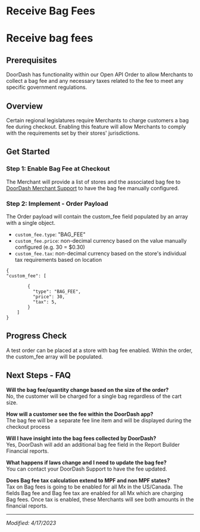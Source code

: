 # Receive Bag Fees

# Receive bag fees

## Prerequisites[​](#prerequisites "Direct link to heading")

DoorDash has functionality within our Open API Order to allow Merchants to
collect a bag fee and any necessary taxes related to the fee to meet any specific government
regulations.

## Overview[​](#overview "Direct link to heading")

Certain regional legislatures require Merchants to charge customers a bag fee during
checkout. Enabling this feature will allow Merchants to comply with the requirements
set by their stores' jurisdictions.

## Get Started[​](#get-started "Direct link to heading")

### Step 1: Enable Bag Fee at Checkout[​](#step-1-enable-bag-fee-at-checkout "Direct link to heading")

The Merchant will provide a list of stores and the associated bag fee to [DoorDash Merchant Support](https://help.doordash.com/merchants/s/?language=en_US) to have the bag fee manually configured.

### Step 2: Implement - Order Payload[​](#step-2-implement---order-payload "Direct link to heading")

The Order payload will contain the custom\_fee field populated by an array with a
single object.

* `custom_fee.type`: "BAG\_FEE"
* `custom_fee.price`: non-decimal currency based on the value manually configured (e.g. 30 = $0.30)
* `custom_fee.tax`: non-decimal currency based on the store's individual tax requirements based on location

```
{  
"custom_fee": [  
  
        {  
          "type": "BAG_FEE",  
          "price": 30,  
          "tax": 5,  
        }  
    ]     
}  

```

## Progress Check[​](#progress-check "Direct link to heading")

A test order can be placed at a store with bag fee enabled. Within the order, the custom\_fee array will be populated.

## Next Steps - FAQ[​](#next-steps---faq "Direct link to heading")

**Will the bag fee/quantity change based on the size of the order?**  
No, the customer will be charged for a single bag regardless of the cart size.

**How will a customer see the fee within the DoorDash app?**  
The bag fee will be a separate fee line item and will be displayed during the checkout process

**Will I have insight into the bag fees collected by DoorDash?**  
Yes, DoorDash will add an additional bag fee field in the Report Builder Financial reports.

**What happens if laws change and I need to update the bag fee?**  
You can contact your DoorDash Support to have the fee updated.

**Does Bag fee tax calculation extend to MPF and non MPF states?**  
Tax on Bag fees is going to be enabled for all Mx in the US/Canada. The fields Bag fee and Bag fee tax are enabled for all Mx which are charging Bag fees. Once tax is enabled, these Merchants will see both amounts in the financial reports.

---

*Modified: 4/17/2023*


